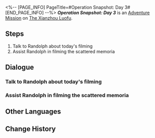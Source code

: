<%-- [PAGE_INFO]
PageTitle=#Operation Snapshot: Day 3#
[END_PAGE_INFO] --%>
{{Stub|Dialogue.}}
{{Mission Infobox
|id            = 8024303
|title         = 
|image         = <!--Mission Operation Snapshot Day 3.png-->
|type          = Adventure
|event_name    = 
|chapter       = 
|requirements  = [[Adventure Mission]] ''[[Operation Snapshot: Day 2]]'' completed
|summary       = <!--official mission summary from Fate's Atlas-->
|characters    = Trailblazer
|startLocation = [[The Xianzhou Luofu]] - [[Central Starskiff Haven]]
|world         = The Xianzhou Luofu
|area          = Central Starskiff Haven
|prev          = Operation Snapshot: Day 2
|next          = Operation Snapshot: Day 4
|rewards       = Credit*1,000
}}
'''''Operation Snapshot: Day 3''''' is an [[Adventure Mission]] on [[The Xianzhou Luofu]].

==Steps==
# Talk to Randolph about today's filming
# Assist Randolph in filming the scattered memoria

<!--
==Gameplay Notes==

--><!--
==Trial Character==

-->
==Dialogue==
{{Stub Dialogue}}

===Talk to Randolph about today's filming===
{{Mission Description|type=adventure|location=Central Starskiff Haven|Trainee Healer Randolph has prepared the retrieval plan for the scattered memoria today. Help him film the location of the target.}}
{{Dialogue Start}}
:{{tx}}
{{Dialogue End}}

===Assist Randolph in filming the scattered memoria===
{{Mission Description|type=adventure|location=Central Starskiff Haven|update|Help Trainee Healer Randolph with the filming so that he can capture these scattered memoria.}}
{{Dialogue Start}}
:{{tx}}
{{Dialogue End}}

==Other Languages==
{{Other Languages
|en   = Operation Snapshot: Day 3
|zhs  = 留影计划·第三日
|zht  = 留影計畫•第三日
|ja   = スナップショット計画・3日目
|ko   = 촬영 계획•3일차
|es   = Operación instantáneas: Día 3
|fr   = Opération cliché&nbsp;: Jour 3
|ru   = Операция по фотосъёмке: день 3
|th   = แผนถ่ายภาพ: วันที่ 3
|vi   = Kế Hoạch Lưu Giữ Ảnh: Ngày 3
|de   = Operation Schattenspiel: Tag 3
|id   = Proyek Pemotretan: Hari 3
|pt   = Operação Captura: Dia 3
}}

==Change History==
{{Change History|2.4}}
